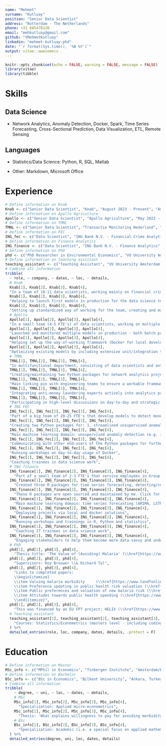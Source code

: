 ```yaml
---
name: "Mehmet"
surname: "Kutluay"
position: "Senior Data Scientist"
address: "Rotterdam - The Netherlands"
phone: +31 685478120
email: "mehkutluay@gmail.com"
github: "YMehmetKutluay"
linkedin: "mehmet-kutluay-phd"
date: "`r format(Sys.time(), '%B %Y')`"
output: vitae::awesomecv
---
```


```r
knitr::opts_chunk$set(echo = FALSE, warning = FALSE, message = FALSE)
library(vitae)
library(tibble)
```

# Skills

## Data Science

* Network Analytics, Anomaly Detection, Docker, Spark, Time Series Forecasting, Cross-Sectional Prediction,  Data Visualization, ETL, Remote Sensing

## Languages

* Statistics/Data Science: Python, R, SQL, Matlab

* Other: Markdown, Microsoft Office


# Experience

```r
# Define information on Knab
Knab <- c("Senior Data Scientist", "Knab", "August 2023 - Present", "Amsterdam")
# Define information on Apollo Agriculture
Apollo <- c("Senior Data Scientist", "Apollo Agriculture", "May 2022 - April 2023", "Amsterdam")
# Define information on TMNL
TMNL <- c("Senior Data Scientist", "Transactie Monitoring Nederland", "May 2021 - April 2022", "Purmerend")
# Define information on FEC
ING_fec <- c("Data Scientist", "ING Bank N.V. - Financial Crime Analytics", "Nov 2019 - April 2021", "Amsterdam")
# Define information on Finance Analytics
ING_finance <- c("Data Scientist", "ING Bank N.V. - Finance Analytics", "Feb 2018 - Oct 2019", "Amsterdam")
# Define information on PhD
phd <- c("PhD Researcher in Environmental Economics", "VU University Amsterdam", "Sep 2014 - Aug 2018", "Amsterdam")
# Define information on teaching assistant
teaching_assistant <- c("Teaching Assistant", "VU University Amsterdam / Tinbergen Institute", "Sep 2013 - Feb 2018", "Amsterdam")
# Combine all information
tribble(
  ~ role, ~ company, ~ dates, ~ loc, ~ details,
  # Knab
  Knab[1], Knab[2], Knab[3], Knab[4],
  "In a team of 10-11 data scientists, working mainly on financial crime analytics products. Infrastructure environment: AWS and on-premise clusters",
  Knab[1], Knab[2], Knab[3], Knab[4],
  "Helping to launch first models in production for the data science team, working with different senior stakeholders in the bank (including data engineering and model risk management) to make this process smoother",
  Knab[1], Knab[2], Knab[3], Knab[4],
  "Setting up standardized way of working for the team, creating and maintaining Python microservices",
  # Apollo
  Apollo[1], Apollo[2], Apollo[3], Apollo[4],
  "In a small team (4-5 FTE's) of data scientists, working on multiple projects with different stakeholders. These are fraud detection, credit risk scoring and satellite image database creation. Infrastructure environment: AWS",
  Apollo[1], Apollo[2], Apollo[3], Apollo[4],
  "Launched and monitored multiple models in production - both batch processes and real-time applications",
  Apollo[1], Apollo[2], Apollo[3], Apollo[4],
  "Helping set up the way-of-working framework (Docker for local development, setting coding standards, creating/maintaining Python microservices etc.)",
  Apollo[1], Apollo[2], Apollo[3], Apollo[4],
  "Optimizing existing models by including extensive unit/integration tests, speeding up ETL with Dask",
  # TMNL
  TMNL[1], TMNL[2], TMNL[3], TMNL[4],
  "In multifunctional department, consisting of data scientists and anti-money laundering experts",
  TMNL[1], TMNL[2], TMNL[3], TMNL[4],
  "Creating/maintaining two Python packages for network analytics projects: 1. efficient network traversals and 2. detecting communities within networks. Infrastructure environment: AWS",
  TMNL[1], TMNL[2], TMNL[3], TMNL[4],
  "Main linking pin with engineering teams to ensure a workable framework for model development. Actively helping with setting up a feature store and spreading good Spark practices",
  TMNL[1], TMNL[2], TMNL[3], TMNL[4],
  "Integrating anti-money laundering experts actively into analytics projects",
  TMNL[1], TMNL[2], TMNL[3], TMNL[4],
  "Participating in high-level discussions on day-to-day and strategic topics",
  # ING FEC
  ING_fec[1], ING_fec[2], ING_fec[3], ING_fec[4],
  "Part of a big team of 20-25 FTE's that develop models to detect money laundering and other illegal financial activities",
  ING_fec[1], ING_fec[2], ING_fec[3], ING_fec[4],
  "Creating two Python packages for: 1. streamlined unsupervised anomaly detection and 2. extracting network features from transaction data Infrastructure environment: in-house clusters.",
  ING_fec[1], ING_fec[2], ING_fec[3], ING_fec[4],
  "Main machine learning domain: unsupervised anomaly detection (e.g. isolation forest, k-means, outlier variational autoencoder)",
  ING_fec[1], ING_fec[2], ING_fec[3], ING_fec[4],
  "Communicating with other end-users of the Python packages for further development",
  ING_fec[1], ING_fec[2], ING_fec[3], ING_fec[4],
  "Running workshops on day-to-day usage of Docker",
  ING_fec[1], ING_fec[2], ING_fec[3], ING_fec[4],
  "Coaching trainees in data science work",
  # ING finance
  ING_finance[1], ING_finance[2], ING_finance[3], ING_finance[4],
    "Part of a small team of 2-3 FTE's that service employees in Group Finance through analytics projects. All projects are centered around time series data cleaning, wrangling and forecasting. Infrastructure environment: in-house clusters",
  ING_finance[1], ING_finance[2], ING_finance[3], ING_finance[4],
    "Created three R packages for time series forecasting, detecting/correcting anomalies and data exploration",
  ING_finance[1], ING_finance[2], ING_finance[3], ING_finance[4],
    "These R packages are open sourced and maintained by me. Click for \\href{https://github.com/ing-bank/tstools}{tstools}, \\href{https://github.com/ing-bank/tsclean}{tsclean}, \\href{https://github.com/ing-bank/tsforecast}{tsforecast}",
  ING_finance[1], ING_finance[2], ING_finance[3], ING_finance[4],
    "Main machine learning domain: time series forecasting (ARIMA, LSTM, Kalman filter",
  ING_finance[1], ING_finance[2], ING_finance[3], ING_finance[4],
    "Deploying projects via local and docker solutions",
  ING_finance[1], ING_finance[2], ING_finance[3], ING_finance[4],
    "Running workshops and trainings in R, Python and statistics",
  ING_finance[1], ING_finance[2], ING_finance[3], ING_finance[4],
    "Coaching IT trainees in data science work",
  ING_finance[1], ING_finance[2], ING_finance[3], ING_finance[4],
    "Engaging stakeholders to help them become more data-savvy and understand what they can (and can't) do with data science",
  # PhD
  phd[1], phd[2], phd[3], phd[4],
    "Thesis title: 'The Value of (Avoiding) Malaria' (\\href{https://www.dropbox.com/s/0du7immzy1k14o1/PhD_Thesis.pdf?dl=0}{link}, graduated 2nd of May 2019)",
  phd[1], phd[2], phd[3], phd[4],
    "Supervisors: Roy Brouwer \\& Richard Tol",
  phd[1], phd[2], phd[3], phd[4],
    "Links to completed papers:
    \\begin{itemize}
    \\item Valuing malaria morbidity     (\\href{https://www.tandfonline.com/doi/full/10.1080/21606544.2019.1581094}{link})
    \\item Preference updating in public health risk valuation (\\href{https://www.researchgate.net/publication/320234394_Preference_updating_in_public_health_risk_valuation}{link})
    \\item Public preferences and valuation of new malaria risk (\\href{https://www.researchgate.net/publication/320234398_Public_preferences_and_valuation_of_new_malaria_risk}{link}) 
    \\item Attitudes towards public health spending (\\href{https://www.sussex.ac.uk/webteam/gateway/file.php?name=wps-07-2019.pdf&site=24}{link}) 
    \\end{itemize}",
  phd[1], phd[2], phd[3], phd[4],
    "This was financed by an EU FP7 project: HELIX (\\href{https://www.helixclimate.eu/}{link}). This involved multidisciplinary collaboration with researchers from mathematics, physics, engineering, geography and sociology. I organized and executed a field survey in Mumbai, India between March - June 2016 as part of this project. Some analyses of the data from this survey can be found on my GitHub page.",
  # Teaching assistant
  teaching_assistant[1], teaching_assistant[2], teaching_assistant[3], teaching_assistant[4],
    "Courses: Statistics/Econometrics (masters level - including coding in SPSS and R), Mathematics (masters level - linear algebra and advanced calculus)"
  ) %>% 
  detailed_entries(role, loc, company, dates, details, .protect = F)
```

# Education

```r
# Define information on Master
MSc_info <- c("MPhil in Economics", "Tinbergen Institute", "Amsterdam/Rotterdam, The Netherlands","Sep 2012 - Aug 2014")
# Define information on Bachelor
BSc_info <- c("BSc in Economics", "Bilkent University", "Ankara, Turkey", "Sep 2008 - Jun 2012")
# Combine all information
tribble(
    ~ degree, ~ uni, ~ loc, ~ dates, ~ details,
    # MSc
    MSc_info[1], MSc_info[2], MSc_info[3], MSc_info[4], 
      "Specialization: Applied micro-econometrics",
    MSc_info[1], MSc_info[2], MSc_info[3], MSc_info[4], 
      "Thesis: 'What explains willingness to pay for avoiding morbidity risk due to malaria? Results from a global meta-analysis' (later on became first chapter of PhD thesis)",
    # BSc
    BSc_info[1], BSc_info[2], BSc_info[3], BSc_info[4], 
      "Specialization: Academic (i.e. a special focus on applied mathematics and statistics)"
  ) %>% 
  detailed_entries(degree, uni, loc, dates, details)
```
